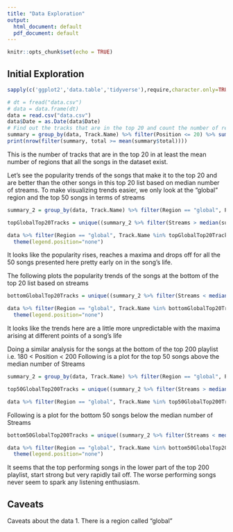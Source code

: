 ```yaml
---
title: "Data Exploration"
output:
  html_document: default
  pdf_document: default
---
```


```r
knitr::opts_chunk$set(echo = TRUE)
```

## Initial Exploration
```r
sapply(c('ggplot2','data.table','tidyverse'),require,character.only=TRUE)
```

```r
# dt = fread("data.csv")
# data = data.frame(dt)
data = read.csv("data.csv")
data$Date = as.Date(data$Date)
# Find out the tracks that are in the top 20 and count the number of regions where it was in the top 20
summary = group_by(data, Track.Name) %>% filter(Position <= 20) %>% summarise(total=n_distinct(Region))
print(nrow(filter(summary, total >= mean(summary$total))))
```
This is the number of tracks that are in the top 20 in at least the mean number of regions that all the songs in the dataset exist.

Let's see the popularity trends of the songs that make it to the top 20 and are better than the other songs in this top 20 list based on median number of streams. To make visualizing trends easier, we only look at the "global" region and the top 50 songs in terms of streams

```r

summary_2 = group_by(data, Track.Name) %>% filter(Region == "global", Position <= 20)

topGlobalTop20Tracks = unique((summary_2 %>% filter(Streams > median(summary_2$Streams)))$Track.Name)[(1:50)]

data %>% filter(Region == "global", Track.Name %in% topGlobalTop20Tracks) %>% ggplot() + geom_line(mapping = aes(x=Date, y=Streams, color = Track.Name), alpha=0.6)+
  theme(legend.position="none")

```
It looks like the popularity rises, reaches a maxima and drops off for all the 50 songs presented here pretty early on in the song's life.

The following plots the popularity trends of the songs at the bottom of the top 20 list based on streams
```r

bottomGlobalTop20Tracks = unique((summary_2 %>% filter(Streams < median(summary_2$Streams)))$Track.Name)[-(1:50)]

data %>% filter(Region == "global", Track.Name %in% bottomGlobalTop20Tracks) %>% ggplot() + geom_line(mapping = aes(x=Date, y=Streams, color = Track.Name), alpha=0.6)+
  theme(legend.position="none")

```

It looks like the trends here are a little more unpredictable with the maxima arising at different points of a song's life

Doing a similar analysis for the songs at the bottom of the top 200 playlist i.e. 180 < Position < 200
Following is a plot for the top 50 songs above the median number of Streams

```r

summary_2 = group_by(data, Track.Name) %>% filter(Region == "global", Position <= 180)

top50GlobalTop200Tracks = unique((summary_2 %>% filter(Streams > median(summary_2$Streams)))$Track.Name)[(1:50)]

data %>% filter(Region == "global", Track.Name %in% top50GlobalTop200Tracks) %>% ggplot() + geom_line(mapping = aes(x=Date, y=Streams, color = Track.Name), alpha = 0.6) + theme(legend.position="none")

```

Following is a plot for the bottom 50 songs below the median number of Streams
```r

bottom50GlobalTop200Tracks = unique((summary_2 %>% filter(Streams < median(summary_2$Streams)))$Track.Name)[-(1:50)]

data %>% filter(Region == "global", Track.Name %in% bottom50GlobalTop200Tracks) %>% ggplot() + geom_line(mapping = aes(x=Date, y=Streams, color = Track.Name), alpha=0.6) +
  theme(legend.position="none")

```

It seems that the top performing songs in the lower part of the top 200 playlist, start strong but very rapidly tail off. The worse performing songs never seem to spark any listening enthusiasm. 

## Caveats
Caveats about the data
1. There is a region called "global"

